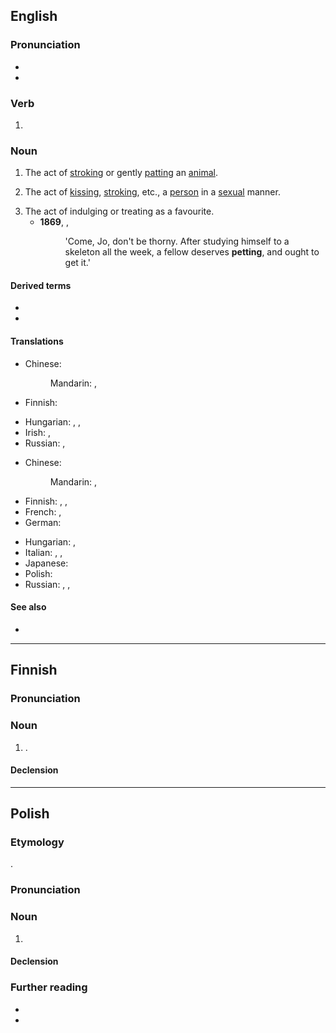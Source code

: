 {{also|Petting}}
==English==

===Pronunciation===
* {{IPA|en|/ˈpɛtɪŋ/|[ˈpʰɛɾɪŋ]}}
* {{rhymes|en|ɛtɪŋ|s=2}}

===Verb===
{{head|en|verb form}}

# {{present participle of|en|pet|nocat=1}}
#: {{ux|en|I am '''petting''' my rabbit.}}

===Noun===
{{en-noun|~}}

# The act of [[stroking]] or gently [[patting]] an [[animal]].
# {{lb|en|sex}} The act of [[kissing]], [[stroking]], etc., a [[person]] in a [[sexual]] manner.
# The act of indulging or treating as a favourite.
#* '''1869''', {{w|Louisa May Alcott}}, ''{{w|Good Wives}}''
#*: 'Come, Jo, don't be thorny. After studying himself to a skeleton all the week, a fellow deserves '''petting''', and ought to get it.'

====Derived terms====
* {{l|en|heavy petting}}
* {{l|en|petting party}}

====Translations====
{{trans-top|stroking or fondling an animal}}
* Chinese:
*: Mandarin: {{t+|cmn|撫摸|sc=Hani}}, {{t+|cmn|抚摸|tr=fǔmō|sc=Hani}}
* Finnish: {{t|fi|silittely}}
{{trans-mid}}
* Hungarian: {{t+|hu|simogatás}}, {{t|hu|szeretgetés}}, {{t+|hu|babusgatás}}
* Irish: {{t|ga|peataireacht|f}}, {{t|ga|peataíocht|f}}
* Russian: {{t+|ru|ласка|alt=ла́ски|f-p}}, {{t+|ru|не́жничанье|n}}
{{trans-bottom}}

{{trans-top|kissing, stroking, etc., in a sexual manner}}
* Chinese:
*: Mandarin: {{t+|cmn|撫摸|sc=Hani}}, {{t+|cmn|抚摸|tr=fǔmō|sc=Hani}}
* Finnish: {{q|informal}} {{t|fi|pettinki}}, {{q|non-sexual}} {{t|fi|suukottelu}}, {{t+|fi|halailu}}
* French: {{t+|fr|pelotage|m}}, {{t+|fr|tripotage|m}}
* German: {{t+|de|Petting|n}}
{{trans-mid}}
* Hungarian: {{t|hu|petting}}, {{t|hu|pettingezés}}
* Italian: {{t+|it|pomiciata|f}}, {{t|it|amoreggiamento|m}}, {{t+|it|limonata|f}}
* Japanese: {{t|ja|ペッティング|tr=pettingu|sc=Jpan}}
* Polish: {{t+|pl|petting|m}}
* Russian: {{t+|ru|пе́ттинг|m|tr=pɛ́tting}}, {{t|ru|[[не́жничанье]] ([[сексуальный|сексуа́льные]])|n}}, {{t+|ru|ласка|alt=ла́ски|f-p}}
{{trans-bottom}}

====See also====
* {{l|en|foreplay}}

----

==Finnish==

===Pronunciation===
{{fi-p||peting}}

===Noun===
{{fi-noun}}

# {{lb|fi|sex|informal}} {{alt form|fi|pettinki}}.

====Declension====
{{fi-decl-risti|i=0|petting|||ä}}

----

==Polish==
{{wp|lang=pl|seks bez penetracji}}

===Etymology===
{{bor+|pl|en|petting}}.

===Pronunciation===
{{pl-p|peting|h=pe.tting|a=LL-Q809 (pol)-Olaf-petting.wav}}

===Noun===
{{pl-noun|m-in}}

# {{lb|pl|sex}} {{l|en|petting}} {{gl|kissing, stroking, etc., in a sexual manner}}

====Declension====
{{pl-decl-noun-m-in|tantum=s}}

===Further reading===
* {{R:pl:WSJP}}
* {{R:pl:PWN}}